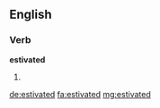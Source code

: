 ==English==

===Verb===
'''estivated'''

# {{past of|estivate}}

[[de:estivated]]
[[fa:estivated]]
[[mg:estivated]]